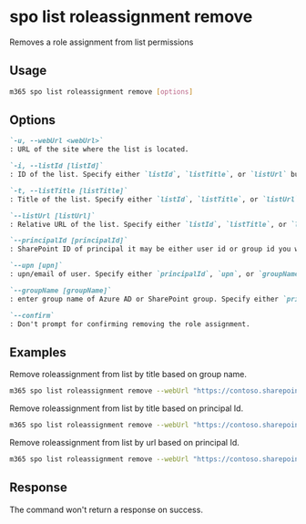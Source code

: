 
# spo list roleassignment remove

Removes a role assignment from list permissions

## Usage

```sh
m365 spo list roleassignment remove [options]
```

## Options

```md defintion-list
`-u, --webUrl <webUrl>`
: URL of the site where the list is located.

`-i, --listId [listId]`
: ID of the list. Specify either `listId`, `listTitle`, or `listUrl` but not multiple.

`-t, --listTitle [listTitle]`
: Title of the list. Specify either `listId`, `listTitle`, or `listUrl` but not multiple.

`--listUrl [listUrl]`
: Relative URL of the list. Specify either `listId`, `listTitle`, or `listUrl` but not multiple.

`--principalId [principalId]`
: SharePoint ID of principal it may be either user id or group id you want to remove permissions. Specify either `principalId`, `upn`, or `groupName` but not multiple.

`--upn [upn]`
: upn/email of user. Specify either `principalId`, `upn`, or `groupName` but not multiple.

`--groupName [groupName]`
: enter group name of Azure AD or SharePoint group. Specify either `principalId`, `upn`, or `groupName` but not multiple.

`--confirm`
: Don't prompt for confirming removing the role assignment.
```

<Global />

## Examples

Remove roleassignment from list by title based on group name.

```sh
m365 spo list roleassignment remove --webUrl "https://contoso.sharepoint.com/sites/contoso-sales" --listTitle "someList" --groupName "saleGroup"
```

Remove roleassignment from list by title based on principal Id.

```sh
m365 spo list roleassignment remove --webUrl "https://contoso.sharepoint.com/sites/contoso-sales" --listTitle "Events" --principalId 2
```

Remove roleassignment from list by url based on principal Id.

```sh
m365 spo list roleassignment remove --webUrl "https://contoso.sharepoint.com/sites/contoso-sales" --listUrl '/sites/contoso-sales/lists/Events' --principalId 2
```

## Response

The command won't return a response on success.
